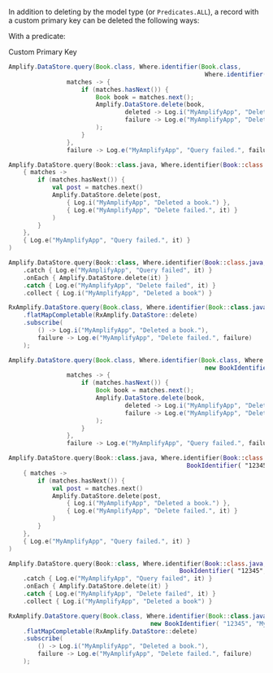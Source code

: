 In addition to deleting by the model type (or `Predicates.ALL`), a record with a custom primary key can be deleted the following ways:


With a predicate:

Custom Primary Key

<Block name="Custom Primary Key">
<BlockSwitcher>
<Block name="Java">

```java
Amplify.DataStore.query(Book.class, Where.identifier(Book.class,
                                                      Where.identifier(Book.class, "12345")),
                matches -> {
                    if (matches.hasNext()) {
                        Book book = matches.next();
                        Amplify.DataStore.delete(book,
                                deleted -> Log.i("MyAmplifyApp", "Deleted a book."),
                                failure -> Log.e("MyAmplifyApp", "Delete failed.", failure)
                        );
                    }
                },
                failure -> Log.e("MyAmplifyApp", "Query failed.", failure));

```

</Block>
<Block name="Kotlin - Callbacks">

```kotlin
Amplify.DataStore.query(Book::class.java, Where.identifier(Book::class.java, "12345"),
    { matches ->
        if (matches.hasNext()) {
            val post = matches.next()
            Amplify.DataStore.delete(post,
                { Log.i("MyAmplifyApp", "Deleted a book.") },
                { Log.e("MyAmplifyApp", "Delete failed.", it) }
            )
        }
    },
    { Log.e("MyAmplifyApp", "Query failed.", it) }
)
```

</Block>
<Block name="Kotlin - Coroutines (Beta)">

```kotlin
Amplify.DataStore.query(Book::class, Where.identifier(Book::class.java, "12345"))
    .catch { Log.e("MyAmplifyApp", "Query failed", it) }
    .onEach { Amplify.DataStore.delete(it) }
    .catch { Log.e("MyAmplifyApp", "Delete failed", it) }
    .collect { Log.i("MyAmplifyApp", "Deleted a book") }
```

</Block>
<Block name="RxJava">

```java
RxAmplify.DataStore.query(Book.class, Where.identifier(Book::class.java, "12345"))
    .flatMapCompletable(RxAmplify.DataStore::delete)
    .subscribe(
        () -> Log.i("MyAmplifyApp", "Deleted a book."),
        failure -> Log.e("MyAmplifyApp", "Delete failed.", failure)
    );
```

</Block>
</BlockSwitcher>
</Block>

<Block name="Composite Key">

<BlockSwitcher>
<Block name="Java">

```java
Amplify.DataStore.query(Book.class, Where.identifier(Book.class, Where.identifier(Book::class.java,
                                                      new BookIdentifier( "12345", "My Title")),
                matches -> {
                    if (matches.hasNext()) {
                        Book book = matches.next();
                        Amplify.DataStore.delete(book,
                                deleted -> Log.i("MyAmplifyApp", "Deleted a book."),
                                failure -> Log.e("MyAmplifyApp", "Delete failed.", failure)
                        );
                    }
                },
                failure -> Log.e("MyAmplifyApp", "Query failed.", failure));

```

</Block>
<Block name="Kotlin - Callbacks">

```kotlin
Amplify.DataStore.query(Book::class.java, Where.identifier(Book::class.java,
                                                 BookIdentifier( "12345", "My Title")),
    { matches ->
        if (matches.hasNext()) {
            val post = matches.next()
            Amplify.DataStore.delete(post,
                { Log.i("MyAmplifyApp", "Deleted a book.") },
                { Log.e("MyAmplifyApp", "Delete failed.", it) }
            )
        }
    },
    { Log.e("MyAmplifyApp", "Query failed.", it) }
)
```

</Block>
<Block name="Kotlin - Coroutines (Beta)">

```kotlin
Amplify.DataStore.query(Book::class, Where.identifier(Book::class.java,
                                               BookIdentifier( "12345", "My Title")))
    .catch { Log.e("MyAmplifyApp", "Query failed", it) }
    .onEach { Amplify.DataStore.delete(it) }
    .catch { Log.e("MyAmplifyApp", "Delete failed", it) }
    .collect { Log.i("MyAmplifyApp", "Deleted a book") }
```

</Block>
<Block name="RxJava">

```java
RxAmplify.DataStore.query(Book.class, Where.identifier(Book::class.java,
                                       new BookIdentifier( "12345", "My Title")))
    .flatMapCompletable(RxAmplify.DataStore::delete)
    .subscribe(
        () -> Log.i("MyAmplifyApp", "Deleted a book."),
        failure -> Log.e("MyAmplifyApp", "Delete failed.", failure)
    );
```

</Block>
</BlockSwitcher>

</Block>


